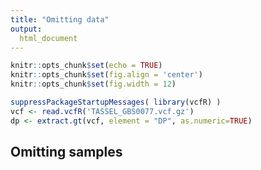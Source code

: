```yaml
---
title: "Omitting data"
output:
  html_document
---
```



```r
knitr::opts_chunk$set(echo = TRUE)
knitr::opts_chunk$set(fig.align = 'center')
knitr::opts_chunk$set(fig.width = 12)
```


```r
suppressPackageStartupMessages( library(vcfR) )
vcf <- read.vcfR('TASSEL_GBS0077.vcf.gz')
dp <- extract.gt(vcf, element = "DP", as.numeric=TRUE)
```


## Omitting samples





